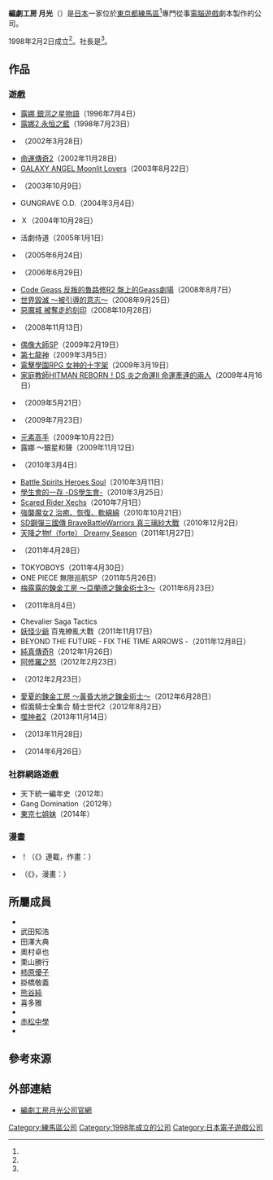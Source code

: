 {{multiple issues|
{{Notability Unreferenced|time=2020-12-20T08:55:19+00:00}}
{{Primarysources|time=2020-12-20T08:55:19+00:00}}
}}
{{noteTA|G1=Games}}
{{Infobox company
| name = 有限公司 月光
| name_en = 
| logo = 
| logo_size = 
| logo_caption = 
| image = 
| image_size = 
| image_caption = 
| type = [[有限公司|有限公司]]
| trading_name = 
| native_name = シナリオ工房 月光
| native_name_lang = ja
| other_name = 
| traded_as = 
| ISIN = 
| local_code = 	9011602003513
| local_code_name = JP
| fate = 
| predecessor = 
| successor = 
| foundation = {{Start date and age|df=yes|1998|2|2}}<ref name="company infos">{{Cite web|url=https://www.gekko.co.jp/company_info/|title=【公司概要】編劇工房 月光公司官網|work=|publisher=編劇工房 月光|date=|accessdate=2020-12-20|language=ja|archive-date=|archive-url=|dead-url=}}</ref>
| defunct = 
| location = {{JPN}}[[東京都|東京都]][[練馬區|練馬區]]豐玉上2-27-23-401<ref name="company infos" />
| locations = 
| area_served = 
| founder = 
| key_people = 代表董事：{{link-ja|重馬敬|重馬敬|重松敬介}}<ref name="company infos" />
| industry = [[情報|情報]]、通訊業
| products = 電腦遊戲的企劃、劇本製作
| services = 
| revenue = 500萬[[日圓|日圓]]
| operating_income = 
| net_income = 
| aum = <!-- 僅適用於金融服務類公司。 -->
| assets = 
| equity = 
| owner = 
| num_employees = 
| num_employees_year = 
| parent = 
| divisions = 
| subsid = 
| homepage = {{URL|www.gekko.co.jp/}}
| slogan = 
| capital = 
| market_value = 
| P/E_ratio = 
| earnings_per_share = 
| net_asset_value = 
| accounting_period = 
| major_shareholder = 
| footnotes = 
}}
{{japanese|japanese=シナリオ工房 月光|kana=しなりおこうぼう げっこう|romaji=Shinario Kōbō Kekkō}}
'''編劇工房 月光'''（{{lang-ja|シナリオ工房 月光}}）是[[日本|日本]]一家位於[[東京都|東京都]][[練馬區|練馬區]]<ref name="company infos" />專門從事[[電腦遊戲|電腦遊戲]]劇本製作的公司。

1998年2月2日成立<ref name="company infos" />。社長是{{link-ja|重馬敬|重馬敬|重松敬介}}<ref name="company infos" />。

== 作品 ==
=== 遊戲 ===
* [[露娜_銀河之星|露娜 銀河之星物語]]（1996年7月4日）
* [[露娜_永恒之藍|露娜2 永恒之藍]]（1998年7月23日）
* {{link-ja|正邪幻想史|ブラックマトリクス|正邪幻想史2}}（2002年3月28日）
* [[命運傳奇2|命運傳奇2]]（2002年11月28日）
* [[銀河天使|GALAXY ANGEL Moonlit Lovers]]（2003年8月22日）
* {{link-ja|侍道2|侍道2}}（2003年10月9日）
* GUNGRAVE O.D.（2004年3月4日）
* {{lang|ja|バトローラー}}Ｘ（2004年10月28日）
* {{lang|ja|サムライウェスタン}} 活劇侍道（2005年1月1日）
* {{link-ja|藍色天使隊|ブルーフロウ|藍色天使隊 Fan Disc}}（2005年6月24日）
* {{link-ja|Finder Love|ファインダーラブ}}（2006年6月29日）
* [[Code_Geass_反叛的魯路修|Code Geass 反叛的魯路修R2 盤上的Geass劇場]]（2008年8月7日）
* [[世界毀滅|世界毀滅 ～被引導的意志～]]（2008年9月25日）
* [[惡魔城_被奪走的刻印|惡魔城 被奪走的刻印]]（2008年10月28日）
* {{link-ja|侍道3|侍道3}}（2008年11月13日）
* [[偶像大師SP|偶像大師SP]]（2009年2月19日）
* [[第七龍神|第七龍神]]（2009年3月5日）
* [[電擊學園RPG_女神的十字架|電擊學園RPG 女神的十字架]]（2009年3月19日）
* [[家庭教師HITMAN_REBORN!|家庭教師HITMAN REBORN！DS 炎之命運II 命運牽連的兩人]]（2009年4月16日）
* {{link-ja|夢象成真|夢をかなえるゾウ}}（2009年5月21日）
* {{link-ja|七龍珠 天下第一大冒險|ドラゴンボール 天下一大冒険}}（2009年7月23日）
* [[元素高手|元素高手]]（2009年10月22日）
* 露娜 ～銀星和聲（2009年11月12日）
* {{link-ja|Keroro RPG 騎士與武者與傳說海盜|ケロロRPG 騎士と武者と伝説の海賊}}（2010年3月4日）
* [[Battle_Spirits|Battle Spirits Heroes Soul]]（2010年3月11日）
* [[碧陽學園學生會議事錄|學生會的一存 -DS學生會-]]（2010年3月25日）
* [[Scared_Rider_Xechs|Scared Rider Xechs]]（2010年7月1日）
* [[強襲魔女|強襲魔女2 治癒、恢復、軟綿綿]]（2010年10月21日）
* [[BB戰士三國傳|SD鋼彈三國傳 BraveBattleWarriors 真三璃紗大戰]]（2010年12月2日）
* [[天降之物|天降之物f（forte） Dreamy Season]]（2011年1月27日）
* {{link-ja|萌萌大戰爭☆現代版|萌え萌え大戦争☆げんだいばーん}}（2011年4月28日）
* TOKYO{{lang|ja|ヤマノテ}}BOYS（2011年4月30日）
* ONE PIECE 無限巡航SP（2011年5月26日）
* [[梅露露的鍊金工房_～亞蘭德之鍊金術士3～|梅露露的鍊金工房 ～亞蘭德之鍊金術士3～]]（2011年6月23日）
* {{link-ja|假面騎士全集合 騎士世代|オール仮面ライダー ライダージェネレーション}}（2011年8月4日）
* Chevalier Saga Tactics
* [[妖怪少爺|妖怪少爺]] 百鬼繚亂大戰（2011年11月17日）
* BEYOND THE FUTURE - FIX THE TIME ARROWS -（2011年12月8日）
* [[純真傳奇|純真傳奇R]]（2012年1月26日）
* [[阿修羅之怒|阿修羅之怒]]（2012年2月23日）
* {{link-ja|時空幻境 英雄傳奇|テイルズ オブ ザ ヒーローズ ツインブレイヴ}}（2012年2月23日）
* [[愛夏的鍊金工房_～黃昏大地之鍊金術士～|愛夏的鍊金工房 ～黃昏大地之鍊金術士～]]（2012年6月28日）
* 假面騎士全集合 騎士世代2（2012年8月2日）
* [[噬神者|噬神者2]]（2013年11月14日）
* {{link-ja|假面騎士 旅行者戰記|仮面ライダー トラベラーズ戦記}}（2013年11月28日）
* {{link-ja|假面騎士 鬪騎大戰創生|仮面ライダー バトライド・ウォー|假面騎士 鬪騎大戰創生II}}（2014年6月26日）

=== 社群網路遊戲 ===
* 天下統一編年史（2012年）
* Gang Domination（2012年）
* [[東京七姐妹|東京七姐妹]]（2014年）

=== 漫畫 ===
* {{lang|ja|ホームズ·ツインズ}}！（《{{link-ja|月刊少年Blood|月刊少年ブラッド}}》連載，作畫：{{link-ja|辻野芳輝|辻野芳輝|-{辻}-野芳輝}}）
* {{lang|ja|{{link-ja|かむかむバニラ！|かむかむバニラ!}}}}（《{{link-ja|Flex Comix|フレックスコミックス}}》，漫畫：{{link-ja|晴見千尋|ハルミチヒロ}}）

== 所屬成員 ==
* {{link-ja|重馬敬|重馬敬}}
* 武田知浩
* 田澤大典
* 奧村卓也
* 栗山勝行
* [[柿原優子|柿原優子]]
* 掛橋敬義
* [[熊谷純|熊谷純]]
* 喜多雅
* {{lang|ja|みなづきともこ}}
* [[赤松中學|赤松中學]]
* {{link-ja|中西泰博 (編劇)|中西やすひろ (脚本家)|中西泰博}}

== 參考來源 ==
{{reflist}}

== 外部連結 ==
* [https://www.gekko.co.jp/ 編劇工房月光公司官網] {{ja icon}}

{{DEFAULTSORT:Shinario Koubou Kekkou}}
[[Category:練馬區公司|Category:練馬區公司]]
[[Category:1998年成立的公司|Category:1998年成立的公司]]
[[Category:日本電子遊戲公司|Category:日本電子遊戲公司]]